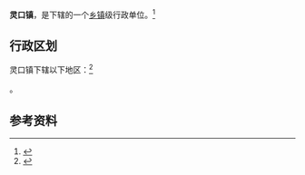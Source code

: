 {{中国乡级行政区|61/10/21/104/000}}

'''灵口镇'''，是{{PRC admin/fullname|61/10/21/104/000|3}}下辖的一个[[乡镇|乡镇]]级行政单位。<ref>{{PRC admin/ref sgc|{{PRC admin/parent|61/10/21/104/000}}}}</ref>

== 行政区划 ==

灵口镇下辖以下地区：<ref>{{PRC admin/ref sgc|61/10/21/104/000}}</ref>

{{PRC admin/children|61/10/21/104/000}}。

== 参考资料 ==

{{reflist}}

{{行政区划小作品}}
{{PRC admin/navcat|61/10/21/104/000}}